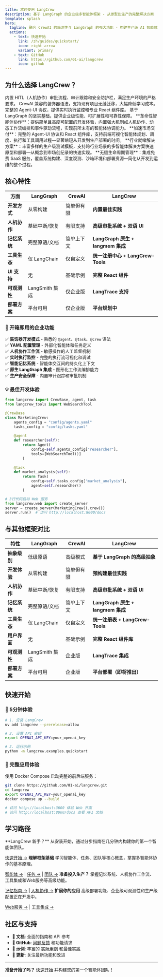 ```yaml
---
title: 欢迎使用 LangCrew
description: 基于 LangGraph 的企业级多智能体框架 - 从原型到生产的完整解决方案
template: splash
hero:
  tagline: 融合 CrewAI 的简洁性与 LangGraph 的强大功能 - 构建生产级 AI 智能体系统的理想选择
  actions:
    - text: 快速开始
      link: /zh/guides/quickstart/
      icon: right-arrow
      variant: primary
    - text: GitHub
      link: https://github.com/01-ai/langcrew
      icon: github
---
```



<div class="hero-stats">
  <Badge text="Python 3.11+" variant="note" />
  <Badge text="基于 LangGraph" variant="tip" />
  <Badge text="生产就绪" variant="success" />
  <Badge text="开箱即用" variant="caution" />
</div>

## 为什么选择 LangCrew？

<CardGrid>

<Card title="企业就绪" icon="star">
内置 HITL（人机协作）审批流程、审计跟踪和安全防护栏，满足生产环境的严格要求。
</Card>

<Card title="开发友好" icon="rocket">
CrewAI 兼容的装饰器语法，支持现有项目无缝迁移，大幅降低学习成本。
</Card>

<Card title="全栈可视化" icon="laptop">
完整的 Agent-UI 协议，提供实时执行监控和专业 React 组件库。
</Card>

<Card title="生产优化" icon="setting">
基于 LangGraph 的坚实基础，提供企业级性能、可扩展性和可靠性保障。
</Card>


<CardGrid stagger>
 <Card title="超越传统灵活范式">
  **革命性智能体协作**：提供简单且高度可配置的开发体验，内置强大机制如人机协作、动态工作流编排和事件驱动流程，实现前所未有的智能体协调能力。
 </Card>
 <Card title="产品化的全栈支持">
  **加速市场交付**：完整的 Agent-UI 协议和 React 组件库，支持前端可视化智能体规划、调度、执行和工具调用过程—显著缩短从开发到生产部署的时间。
 </Card>
 <Card title="快速启动的应用模板">
  **行业就绪解决方案**：丰富多样的生产级测试模板，支持跨行业场景的多智能体解决方案快速原型和部署—从概念到市场创纪录的快速实现。
 </Card>
 <Card title="集成的开发运维支持">
  **无缝生命周期管理**：集成免费 SaaS 服务，覆盖系统构建、深度观测、沙箱环境和部署资源—简化从开发到运维的整个过程。
 </Card>
</CardGrid>
</CardGrid>

## 核心特性

| 方面 | LangGraph | CrewAI | LangCrew |
|------|-----------|---------|----------|
| **开发方式** | 从零构建 | 简单但有限 | **内置最佳实践** |
| **人机协作** | 基础中断/恢复 | 有限支持 | **高级审批系统 + 双语 UI** |
| **记忆系统** | 完整原语/文档 | 简单上下文 | **LangGraph 原生 + langmem 集成** |
| **工具生态** | 仅 LangChain | 仅自定义 | **统一注册中心 + LangCrew-Tools** |
| **UI 支持** | 无 | 基础示例 | **完整 React 组件** |
| **可观测性** | LangSmith 集成 | 仅企业版 | **LangTrace 支持** |
| **部署方案** | 平台可用 | 仅企业版 | **平台规划中** |

### 🚀 开箱即用的企业功能

✅ **装饰器开发模式** - 熟悉的 `@agent`、`@task`、`@crew` 语法  
✅ **YAML 配置管理** - 外部化智能体和任务定义  
✅ **人机协作工作流** - 敏感操作的人工监督机制  
✅ **实时执行监控** - 完整的执行流可视化和调试  
✅ **智能记忆系统** - 智能体交互间的持久化上下文  
✅ **原生 LangGraph 集成** - 图形化工作流编排能力  
✅ **生产安全保障** - 内置审计跟踪和审批机制  

### 💡 最佳开发体验

```python
from langcrew import CrewBase, agent, task
from langcrew_tools import WebSearchTool

@CrewBase
class MarketingCrew:
    agents_config = "config/agents.yaml"
    tasks_config = "config/tasks.yaml"
    
    @agent
    def researcher(self):
        return Agent(
            config=self.agents_config["researcher"],
            tools=[WebSearchTool()]
        )
    
    @task  
    def market_analysis(self):
        return Task(
            config=self.tasks_config["market_analysis"],
            agent=self.researcher()
        )

# 3行代码启动 Web 服务
from langcrew.web import create_server
server = create_server(MarketingCrew().crew())
server.run()  # 访问 http://localhost:8000/docs
```

## 与其他框架对比

| 特性 | LangGraph | CrewAI | **LangCrew** |
|------|-----------|---------|-------------|
| **抽象级别** | 低级原语 | 高级模式 | **基于 LangGraph 的高级抽象** |
| **开发体验** | 从零构建 | 简单但有限 | **预构建最佳实践** |
| **人机协作** | 基础中断/恢复 | 有限支持 | **高级审批系统 + 双语 UI** |
| **记忆系统** | 完整原语/文档 | 简单上下文 | **LangGraph 原生 + langmem 集成** |
| **工具生态** | 仅 LangChain | 仅自定义 | **统一注册表 + LangCrew-Tools** |
| **用户界面** | 无 | 基础示例 | **完整 React 组件库** |
| **可观测性** | LangSmith 集成 | 企业版 | **LangTrace 集成** |
| **部署方案** | 平台可用 | 企业版 | **平台部署（即将推出）** |

## 快速开始

### 🎯 5分钟体验

```bash
# 1. 安装 LangCrew
uv add langcrew --prerelease=allow

# 2. 设置 API 密钥
export OPENAI_API_KEY=your_openai_key

# 3. 运行示例
python -m langcrew.examples.quickstart
```

### 🚀 完整应用体验

使用 Docker Compose 启动完整的前后端服务：

```bash
git clone https://github.com/01-ai/langcrew.git
cd langcrew
export OPENAI_API_KEY=your_openai_key
docker compose up --build

# 访问 http://localhost:3600 体验 Web 界面
# 访问 http://localhost:8000/docs 查看 API 文档
```

## 学习路径

<CardGrid>
 <Card title="快速开始指南">
  **LangCrew 新手？** 从安装开始，通过分步指南在几分钟内构建你的第一个智能体团队。
  
  [快速开始 →](/zh/guides/quickstart/)
 </Card>
 <Card title="核心概念">
  **理解框架基础** 学习智能体、任务、团队等核心概念，掌握多智能体协作的基本原理。
  
  [智能体 →](/zh/concepts/agents/) | [任务 →](/zh/concepts/tasks/) | [团队 →](/zh/concepts/crews/)
 </Card>
 <Card title="高级特性">
  **准备投入生产？** 掌握记忆系统、人机协作工作流、工具集成和Web服务等高级功能。
  
  [记忆指南 →](/zh/guides/memory/getting-started/) | [人机协作 →](/zh/guides/hitl/getting-started/)
 </Card>
 <Card title="生产部署（即将推出）">
  **扩展你的应用** 高级部署功能、企业级可观测性和生产级配置正在开发中。
  
  [Web服务 →](/zh/guides/web/getting-started/) | [工具集成 →](/zh/guides/tools/)
 </Card>
</CardGrid>

## 社区与支持

- **📖 文档**: 全面的指南和 API 参考
- **💬 GitHub**: [问题反馈](https://github.com/01-ai/langcrew/issues) 和功能请求  
- **🔧 示例**: 丰富的 [实际用例](/examples/) 和最佳实践
- **🚀 更新**: 关注最新功能和改进

---

**准备开始了吗？** [快速开始](/zh/guides/quickstart/) 并构建您的第一个智能体团队！